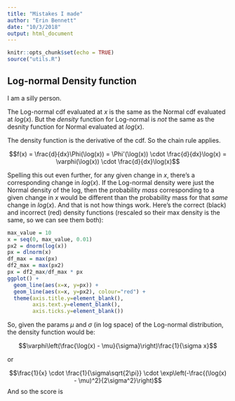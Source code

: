 ```yaml
---
title: "Mistakes I made"
author: "Erin Bennett"
date: "10/3/2018"
output: html_document
---
```


```r
knitr::opts_chunk$set(echo = TRUE)
source("utils.R")
```

## Log-normal Density function

I am a silly person.

The Log-normal cdf evaluated at $x$ is the same as the Normal cdf evaluated at $log(x)$. But the *density* function for Log-normal is *not* the same as the desnity function for Normal evaluated at $log(x)$.

The density function is the derivative of the cdf. So the chain rule applies.

$$f(x) = \frac{d}{dx}\Phi(\log(x)) = \Phi'(\log(x)) \cdot \frac{d}{dx}\log(x) = \varphi(\log(x)) \cdot \frac{d}{dx}\log(x)$$

Spelling this out even further, for any given change in $x$, there's a corresponding change in $log(x)$. If the Log-normal density were just the Normal density of the log, then the probability *mass* corresponding to a given change in $x$ would be different than the probability mass for that *same* change in $log(x)$. And that is not how things work. Here's the correct (black) and incorrect (red) density functions (rescaled so their max density is the same, so we can see them both):

```r
max_value = 10
x = seq(0, max_value, 0.01)
px2 = dnorm(log(x))
px = dlnorm(x)
df_max = max(px)
df2_max = max(px2)
px = df2_max/df_max * px
ggplot() +
  geom_line(aes(x=x, y=px)) +
  geom_line(aes(x=x, y=px2), colour="red") +
  theme(axis.title.y=element_blank(),
        axis.text.y=element_blank(),
        axis.ticks.y=element_blank())
```

So, given the params $\mu$ and $\sigma$ (in log space) of the Log-normal distribution, the density function would be:

$$\varphi\left(\frac{\log(x) - \mu}{\sigma}\right)\frac{1}{\sigma x}$$

or

$$\frac{1}{x} \cdot \frac{1}{\sigma\sqrt{2\pi}} \cdot \exp\left(-\frac{(\log(x) - \mu)^2}{2\sigma^2}\right)$$
And so the score is

\begin{aligned}

\log\left( \frac{1}{x} \cdot \frac{1}{\sigma\sqrt{2\pi}} \exp\left(-\frac{(\log(x) - \mu)^2}{2\sigma^2}\right) \right) &=

\log(\frac{1}{x}) + \log(\frac{1}{\sigma\sqrt{2\pi}}) -\frac{(\log(x) - \mu)^2}{2\sigma^2} =   \\

&= -\log(x) - \log(\sigma) - \frac{1}{2}\log((2\pi)) - \frac{(\log(x) - \mu)^2}{2\sigma^2}

\end{aligned}
